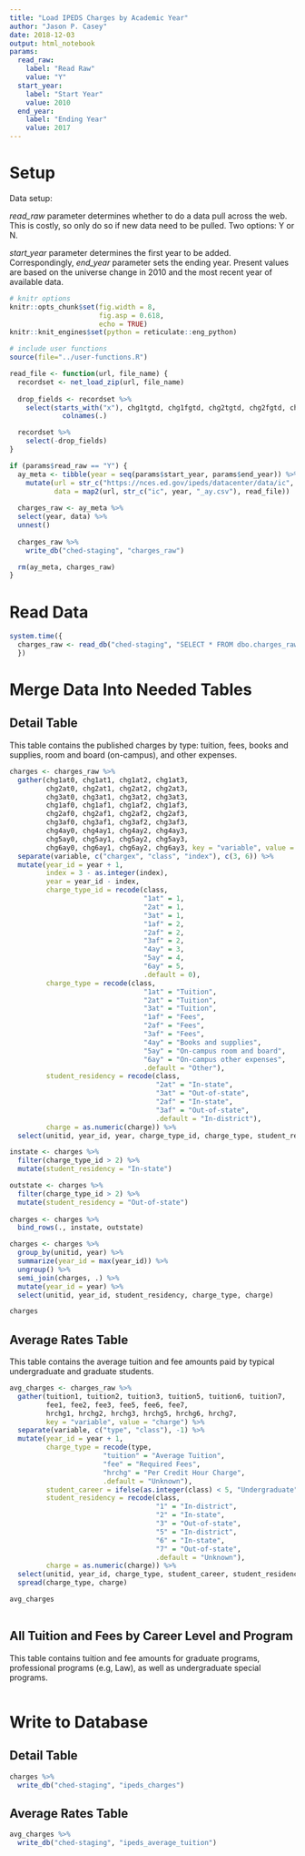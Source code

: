 ```yaml
---
title: "Load IPEDS Charges by Academic Year"
author: "Jason P. Casey"
date: 2018-12-03
output: html_notebook
params:
  read_raw:
    label: "Read Raw"
    value: "Y"
  start_year:
    label: "Start Year"
    value: 2010
  end_year:
    label: "Ending Year"
    value: 2017
---
```


# Setup

Data setup:

_read_raw_ parameter determines whether to do a data pull across the web.  This is costly, so only do so if new data need to be pulled.  Two options: Y or N.

_start_year_ parameter determines the first year to be added.  Correspondingly,
_end_year_ parameter sets the ending year.  Present values are based on the universe change in 2010 and the most recent year of available data.

```r
# knitr options
knitr::opts_chunk$set(fig.width = 8,
                      fig.asp = 0.618,
                      echo = TRUE)
knitr::knit_engines$set(python = reticulate::eng_python)

# include user functions
source(file="../user-functions.R")

read_file <- function(url, file_name) {
  recordset <- net_load_zip(url, file_name)
  
  drop_fields <- recordset %>%
    select(starts_with("x"), chg1tgtd, chg1fgtd, chg2tgtd, chg2fgtd, chg3tgtd, chg3fgtd) %>%
             colnames(.)

  recordset %>%
    select(-drop_fields)
}

if (params$read_raw == "Y") {
  ay_meta <- tibble(year = seq(params$start_year, params$end_year)) %>%
    mutate(url = str_c("https://nces.ed.gov/ipeds/datacenter/data/ic", year, "_ay.zip"),
           data = map2(url, str_c("ic", year, "_ay.csv"), read_file))
  
  charges_raw <- ay_meta %>%
  select(year, data) %>%
  unnest()
  
  charges_raw %>%
    write_db("ched-staging", "charges_raw")

  rm(ay_meta, charges_raw)
}

```

# Read Data

```r
system.time({
  charges_raw <- read_db("ched-staging", "SELECT * FROM dbo.charges_raw")
  })
```

# Merge Data Into Needed Tables

## Detail Table

This table contains the published charges by type: tuition, fees, books and supplies, room and board (on-campus), and other expenses.

```r
charges <- charges_raw %>%
  gather(chg1at0, chg1at1, chg1at2, chg1at3,
         chg2at0, chg2at1, chg2at2, chg2at3,
         chg3at0, chg3at1, chg3at2, chg3at3,
         chg1af0, chg1af1, chg1af2, chg1af3,
         chg2af0, chg2af1, chg2af2, chg2af3,
         chg3af0, chg3af1, chg3af2, chg3af3,
         chg4ay0, chg4ay1, chg4ay2, chg4ay3,
         chg5ay0, chg5ay1, chg5ay2, chg5ay3,
         chg6ay0, chg6ay1, chg6ay2, chg6ay3, key = "variable", value = "charge") %>%
  separate(variable, c("chargex", "class", "index"), c(3, 6)) %>%
  mutate(year_id = year + 1,
         index = 3 - as.integer(index),
         year = year_id - index,
         charge_type_id = recode(class,
                                 "1at" = 1,
                                 "2at" = 1,
                                 "3at" = 1,
                                 "1af" = 2,
                                 "2af" = 2,
                                 "3af" = 2,
                                 "4ay" = 3,
                                 "5ay" = 4,
                                 "6ay" = 5,
                                 .default = 0),
         charge_type = recode(class,
                                 "1at" = "Tuition",
                                 "2at" = "Tuition",
                                 "3at" = "Tuition",
                                 "1af" = "Fees",
                                 "2af" = "Fees",
                                 "3af" = "Fees",
                                 "4ay" = "Books and supplies",
                                 "5ay" = "On-campus room and board",
                                 "6ay" = "On-campus other expenses",
                                 .default = "Other"),
         student_residency = recode(class,
                                    "2at" = "In-state",
                                    "3at" = "Out-of-state",
                                    "2af" = "In-state",
                                    "3af" = "Out-of-state",
                                    .default = "In-district"),
         charge = as.numeric(charge)) %>%
  select(unitid, year_id, year, charge_type_id, charge_type, student_residency, charge)

instate <- charges %>%
  filter(charge_type_id > 2) %>%
  mutate(student_residency = "In-state")

outstate <- charges %>%
  filter(charge_type_id > 2) %>%
  mutate(student_residency = "Out-of-state")
  
charges <- charges %>%
  bind_rows(., instate, outstate)

charges <- charges %>%
  group_by(unitid, year) %>%
  summarize(year_id = max(year_id)) %>%
  ungroup() %>%
  semi_join(charges, .) %>%
  mutate(year_id = year) %>%
  select(unitid, year_id, student_residency, charge_type, charge)

charges
```

## Average Rates Table

This table contains the average tuition and fee amounts paid by typical undergraduate and graduate students.

```r
avg_charges <- charges_raw %>%
  gather(tuition1, tuition2, tuition3, tuition5, tuition6, tuition7,
         fee1, fee2, fee3, fee5, fee6, fee7,
         hrchg1, hrchg2, hrchg3, hrchg5, hrchg6, hrchg7,
         key = "variable", value = "charge") %>%
  separate(variable, c("type", "class"), -1) %>%
  mutate(year_id = year + 1,
         charge_type = recode(type,
                       "tuition" = "Average Tuition",
                       "fee" = "Required Fees",
                       "hrchg" = "Per Credit Hour Charge",
                       .default = "Unknown"),
         student_career = ifelse(as.integer(class) < 5, "Undergraduate", "Graduate"),
         student_residency = recode(class,
                                    "1" = "In-district",
                                    "2" = "In-state",
                                    "3" = "Out-of-state",
                                    "5" = "In-district",
                                    "6" = "In-state",
                                    "7" = "Out-of-state",
                                    .default = "Unknown"),
         charge = as.numeric(charge)) %>%
  select(unitid, year_id, charge_type, student_career, student_residency, charge) %>%
  spread(charge_type, charge)

avg_charges
  
```

## All Tuition and Fees by Career Level and Program

This table contains tuition and fee amounts for graduate programs, professional programs (e.g, Law), as well as undergraduate special programs.

```r

```


# Write to Database

## Detail Table

```r
charges %>%
  write_db("ched-staging", "ipeds_charges")
```

## Average Rates Table

```r
avg_charges %>%
  write_db("ched-staging", "ipeds_average_tuition")
```

